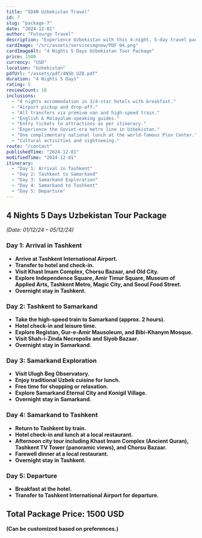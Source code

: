 ```yaml
---
title: "5D4N Uzbekistan Travel"
id: 7
slug: "package-7"
date: "2024-12-01"
author: "Futourgo Travel"
description: "Experience Uzbekistan with this 4-night, 5-day travel package. Explore historic cities, cultural sites, and breathtaking landscapes."
cardImage: "/src/assets/serviceimgnew/PDF 04.png"
cardImageAlt: "4 Nights 5 Days Uzbekistan Tour Package"
price: 1500
currency: "USD"
location: "Uzbekistan"
pdfUrl: "/assets/pdf/4N5D_UZB.pdf"
duration: "4 Nights 5 Days"
rating: 5
reviewCount: 10
inclusions:
  - "4 nights accommodation in 3/4-star hotels with breakfast."
  - "Airport pickup and drop-off."
  - "All transfers via premium van and high-speed train."
  - "English & Malayalam-speaking guides."
  - "Entry tickets to attractions as per itinerary."
  - "Experience the Soviet-era metro line in Uzbekistan."
  - "One complimentary national lunch at the world-famous Plov Center."
  - "Cultural activities and sightseeing."
route: "/contact"
publishedTime: "2024-12-01"
modifiedTime: "2024-12-01"
itinerary:
  - "Day 1: Arrival in Tashkent"
  - "Day 2: Tashkent to Samarkand"
  - "Day 3: Samarkand Exploration"
  - "Day 4: Samarkand to Tashkent"
  - "Day 5: Departure"
---
```


## 4 Nights 5 Days Uzbekistan Tour Package  
*(Date: 01/12/24 – 05/12/24)*  

### Day 1: Arrival in Tashkent  
- **Arrive at Tashkent International Airport.**  
- **Transfer to hotel and check-in.**  
- **Visit Khast Imam Complex, Chorsu Bazaar, and Old City.**  
- **Explore Independence Square, Amir Timur Square, Museum of Applied Arts, Tashkent Metro, Magic City, and Seoul Food Street.**  
- **Overnight stay in Tashkent.**  

### Day 2: Tashkent to Samarkand  
- **Take the high-speed train to Samarkand (approx. 2 hours).**  
- **Hotel check-in and leisure time.**  
- **Explore Registan, Gur-e-Amir Mausoleum, and Bibi-Khanym Mosque.**  
- **Visit Shah-i-Zinda Necropolis and Siyob Bazaar.**  
- **Overnight stay in Samarkand.**  

### Day 3: Samarkand Exploration  
- **Visit Ulugh Beg Observatory.**  
- **Enjoy traditional Uzbek cuisine for lunch.**  
- **Free time for shopping or relaxation.**  
- **Explore Samarkand Eternal City and Konigil Village.**  
- **Overnight stay in Samarkand.**  

### Day 4: Samarkand to Tashkent  
- **Return to Tashkent by train.**  
- **Hotel check-in and lunch at a local restaurant.**  
- **Afternoon city tour including Khast Imam Complex (Ancient Quran), Tashkent TV Tower (panoramic views), and Chorsu Bazaar.**  
- **Farewell dinner at a local restaurant.**  
- **Overnight stay in Tashkent.**  

### Day 5: Departure  
- **Breakfast at the hotel.**  
- **Transfer to Tashkent International Airport for departure.**  

## Total Package Price: 1500 USD  
**(Can be customized based on preferences.)**  
